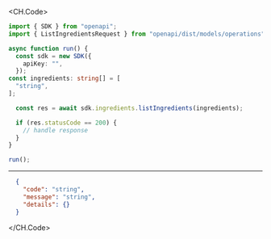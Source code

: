 
<CH.Code>
```typescript ListIngredients.ts
import { SDK } from "openapi";
import { ListIngredientsRequest } from "openapi/dist/models/operations";

async function run() {
  const sdk = new SDK({
    apiKey: "",
  });
const ingredients: string[] = [
  "string",
];

  const res = await sdk.ingredients.listIngredients(ingredients);

  if (res.statusCode == 200) {
    // handle response
  }
}

run();
```
---

```json Example Response
  {
    "code": "string",
    "message": "string",
    "details": {}
  }
```
</CH.Code>
